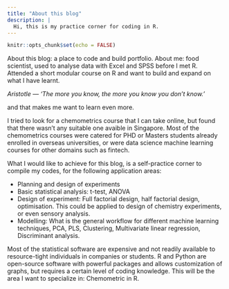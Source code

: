 ```yaml
---
title: "About this blog"
description: |
  Hi, this is my practice corner for coding in R.
---
```


```r
knitr::opts_chunk$set(echo = FALSE)
```

About this blog: a place to code and build portfolio.
About me: food scientist, used to analyse data with Excel and SPSS before I met R. Attended a short modular course on R and want to build and expand on what I have learnt. 

*Aristotle — 'The more you know, the more you know you don't know.'*

and that makes me want to learn even more. 

I tried to look for a chemometrics course that I can take online, but found that there wasn't any suitable one avaible in Singapore. Most of the chemometrics courses were catered for PHD or Masters students already enrolled in overseas universities, or were data science machine learning courses for other domains such as fintech. 

What I would like to achieve for this blog, is a self-practice corner to compile my codes, for the following application areas:

- Planning and design of experiments
- Basic statistical analysis: t-test, ANOVA
- Design of experiment: Full factorial design, half factorial design, optimisation. This could be applied to design of chemistry experiments, or even sensory analysis.
- Modelling: What is the general workflow for different machine learning techniques, PCA, PLS, Clustering, Multivariate linear regression, Discriminant analysis. 

Most of the statistical software are expensive and not readily available to resource-tight individuals in companies or students. R and Python are open-source software with powerful packages and allows customization of graphs, but requires a certain level of coding knowledge. This will be the area I want to specialize in: Chemometric in R.
